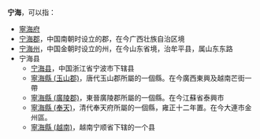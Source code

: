 '''宁海'''，可以指：
* [[寧海府|寧海府]]
* [[宁海郡|宁海郡]]，中国南朝时设立的郡，在今广西壮族自治区境
* [[宁海州|宁海州]]，中国金朝时设立的州，在今山东省境，治牟平县，属山东东路
* 宁海县
**[[宁海县|宁海县]]，中国浙江省宁波市下辖县
** [[寧海縣_(玉山郡)|寧海縣 (玉山郡)]]，唐代玉山郡所屬的一個縣。在今廣西東興及越南芒街一帶
** [[寧海縣_(廣陵郡)|寧海縣 (廣陵郡)]]，東晉廣陵郡所屬的一個縣。在今江蘇省泰興市
** [[寧海縣_(奉天)|寧海縣 (奉天)]]，清代奉天府所屬的一個縣，雍正十二年置。在今大連市金州區。
** [[寧海縣_(越南)|寧海縣 (越南)]]，越南宁顺省下辖的一个县

{{Disambig|cat=二字亚洲地名消歧义|N}}